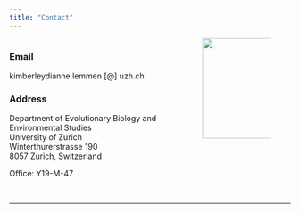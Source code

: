 ```yaml
---
title: "Contact"
---
```


::: columns
::: {.column width="60%"}
### Email

kimberleydianne.lemmen \[\@\] uzh.ch

### Address

Department of Evolutionary Biology and Environmental Studies<br> University of Zurich<br> Winterthurerstrasse 190<br> 8057 Zurich, Switzerland

Office: Y19-M-47<br> <br>
:::

::: {.column width="40%"}
<center><img src="media/DSC02542.jpg" width="80%"/></center>
:::
:::

------------------------------------------------------------------------
